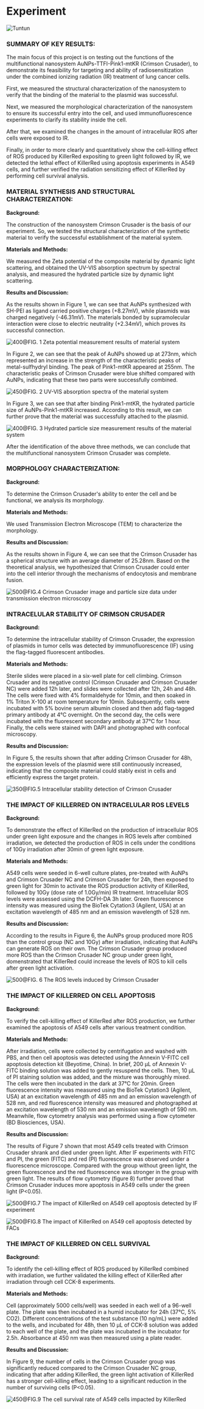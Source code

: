 
# Experiment

<HeadingWithTuntun title="" mt={0}>
  <Image
    src="/tuntun/4.png"
    width={100}
    height={100}
    className="absolute -top-[5.8rem] right-4 lg:-top-[7.5rem] lg:w-32"
    alt="Tuntun"
  />
</HeadingWithTuntun>

### SUMMARY OF KEY RESULTS:

The main focus of this project is on testing out the functions of the multifunctional nanosystem AuNPs-TTFI-Pink1-mtKR (Crimson Crusader), to demonstrate its feasibility for targeting and ability of radiosensitization under the combined ionizing radiation (IR) treatment of lung cancer cells.

First, we measured the structural characterization of the nanosystem to verify that the binding of the material to the plasmid was successful.

Next, we measured the morphological characterization of the nanosystem to ensure its successful entry into the cell, and used immunofluorescence experiments to clarify its stability inside the cell.

After that, we examined the changes in the amount of intracellular ROS after cells were exposed to IR.

Finally, in order to more clearly and quantitatively show the cell-killing effect of ROS produced by KillerRed expositing to green light followed by IR, we detected the lethal effect of KillerRed using apoptosis experiments in A549 cells, and further verified the radiation sensitizing effect of KillerRed by performing cell survival analysis.

### MATERIAL SYNTHESIS AND STRUCTURAL CHARACTERIZATION:

**Background:**

The construction of the nanosystem Crimson Crusader is the basis of our experiment. So, we tested the structural characterization of the synthetic material to verify the successful establishment of the material system.

**Materials and Methods:**

We measured the Zeta potential of the composite material by dynamic light scattering, and obtained the UV-VIS absorption spectrum by spectral analysis, and measured the hydrated particle size by dynamic light scattering.

**Results and Discussion:**

As the results shown in Figure 1, we can see that AuNPs synthesized with SH-PEl as ligand carried positive charges (+8.27mV), while plasmids was charged negatively (-46.31mV). The materials bonded by supramolecular interaction were close to electric neutrality (+2.34mV), which proves its successful connection.

![400@FIG. 1 Zeta potential measurement results of material system](./fig1.png)

In Figure 2, we can see that the peak of AuNPs showed up at 273nm, which represented an increase in the strength of the characteristic peaks of metal-sulfhydryl binding. The peak of Pink1-mtKR appeared at 255nm. The characteristic peaks of Crimson Crusader were blue shifted compared with AuNPs, indicating that these two parts were successfully combined.

![450@FIG. 2 UV-VIS absorption spectra of the material system](./fig2.png)

In Figure 3, we can see that after binding Pink1-mtKR, the hydrated particle size of AuNPs-Pink1-mtKR increased. According to this result, we can further prove that the material was successfully attached to the plasmid.

![400@FIG. 3 Hydrated particle size measurement results of the material system](./fig3.png)

After the identification of the above three methods, we can conclude that the multifunctional nanosystem Crimson Crusader was complete.

### MORPHOLOGY CHARACTERIZATION:

**Background:**

To determine the Crimson Crusader's ability to enter the cell and be functional, we analysis its morphology.

**Materials and Methods:**

We used Transmission Electron Microscope (TEM) to characterize the morphology.

**Results and Discussion:**

As the results shown in Figure 4, we can see that the Crimson Crusader has a spherical structure with an average diameter of 25.28nm. Based on the theoretical analysis, we hypothesized that Crimson Crusader could enter into the cell interior through the mechanisms of endocytosis and membrane fusion.

![500@FIG.4 Crimson Crusader image and particle size data under transmission electron microscopy](./fig4.png)

### INTRACELULAR STABILITY OF CRIMSON CRUSADER

**Background:**

To determine the intracellular stability of Crimson Crusader, the expression of plasmids in tumor cells was detected by immunofluorescence (IF) using the flag-tagged fluorescent antibodies.

**Materials and Methods:**

Sterile slides were placed in a six-well plate for cell climbing. Crimson Crusader and its negative control (Crimson Crusader and Crimson Crusader NC) were added 12h later, and slides were collected after 12h, 24h and 48h. The cells were fixed with 4% formaldehyde for 10min, and then soaked in 1% Triton X-100 at room temperature for 10min. Subsequently, cells were incubated with 5% bovine serum albumin closed and then add flag-tagged primary antibody at 4°C overnight. On the second day, the cells were incubated with the fluorescent secondary antibody at 37°C for 1 hour. Finally, the cells were stained with DAPI and photographed with confocal microscopy.

**Results and Discussion:**

In Figure 5, the results shown that after adding Crimson Crusader for 48h, the expression levels of the plasmid were still continuously increased, indicating that the composite material could stably exist in cells and efficiently express the target protein.

![350@FIG.5 Intracellular stability detection of Crimson Crusader](./fig5.png)

### THE IMPACT OF KILLERRED ON INTRACELULAR ROS LEVELS

**Background:**

To demonstrate the effect of KillerRed on the production of intracellular ROS under green light exposure and the changes in ROS levels after combined irradiation, we detected the production of ROS in cells under the conditions of 10Gy irradiation after 30min of green light exposure.

**Materials and Methods:**

A549 cells were seeded in 6-well culture plates, pre-treated with AuNPs and Crimson Crusader NC and Crimson Crusader for 24h, then exposed to green light for 30min to activate the ROS production activity of KillerRed, followed by 10Gy (dose rate of 1.0Gy/min) IR treatment. Intracellular ROS levels were assessed using the DCFH-DA 3h later. Green fluorescence intensity was measured using the BioTek Cytation3 (Agilent, USA) at an excitation wavelength of 485 nm and an emission wavelength of 528 nm.

**Results and Discussion:**

According to the results in Figure 6, the AuNPs group produced more ROS than the control group (NC and 10Gy) after irradiation, indicating that AuNPs can generate ROS on their own. The Crimson Crusader group produced more ROS than the Crimson Crusader NC group under green light, domenstrated that KillerRed could increase the levels of ROS to kill cells after green light activation.

![500@FIG. 6 The ROS levels induced by Crimson Crusader](./fig6.png)

### THE IMPACT OF KILLERRED ON CELL APOPTOSIS

**Background:**

To verify the cell-killing effect of KillerRed after ROS production, we further examined the apoptosis of A549 cells after various treatment condition.

**Materials and Methods:**

After irradiation, cells were collected by centrifugation and washed with PBS, and then cell apoptosis was detected using the Annexin V-FITC cell apoptosis detection kit (Beyotime, China). In brief, 200 μL of Annexin V-FITC binding solution was added to gently resuspend the cells. Then, 10 μL of PI staining solution was added, and the mixture was thoroughly mixed. The cells were then incubated in the dark at 37°C for 20min. Green fluorescence intensity was measured using the BioTek Cytation3 (Agilent, USA) at an excitation wavelength of 485 nm and an emission wavelength of 528 nm, and red fluorescence intensity was measured and photographed at an excitation wavelength of 530 nm and an emission wavelength of 590 nm. Meanwhile, flow cytometry analysis was performed using a flow cytometer (BD Biosciences, USA).

**Results and Discussion:**

The results of Figure 7 shown that most A549 cells treated with Crimson Crusader shrank and died under green light. After IF experiments with FITC and PI, the green (FITC) and red (PI) fluorescence was observed under a fluorescence microscope. Compared with the group without green light, the green fluorescence and the red fluorescence was stronger in the group with green light. The results of flow cytometry (figure 8) further proved that Crimson Crusader induces more apoptosis in A549 cells under the green light (P\<0.05).

![500@FIG.7 The impact of KillerRed on A549 cell apoptosis detected by IF experiment](./fig7.png)

![500@FIG.8 The impact of KillerRed on A549 cell apoptosis detected by FACs](./fig8.png)

### THE IMPACT OF KILLERRED ON CELL SURVIVAL

**Background:**

To identify the cell-killing effect of ROS produced by KillerRed combined with irradiation, we further validated the killing effect of KillerRed after irradiation through cell CCK-8 experiments.

**Materials and Methods:**

Cell (approximately 5000 cells/well) was seeded in each well of a 96-well plate. The plate was then incubated in a humid incubator for 24h (37°C, 5% CO2). Different concentrations of the test substance (10 ng/mL) were added to the wells, and incubated for 48h, then 10 μL of CCK-8 solution was added to each well of the plate, and the plate was incubated in the incubator for 2.5h. Absorbance at 450 nm was then measured using a plate reader.

**Results and Discussion:**

In Figure 9, the number of cells in the Crimson Crusader group was significantly reduced compared to the Crimson Crusader NC group, indicating that after adding KillerRed, the green light activation of KillerRed has a stronger cell-killing effect, leading to a significant reduction in the number of surviving cells (P\<0.05).

![450@FIG.9 The cell survival rate of A549 cells impacted by KillerRed](./fig9.png)
